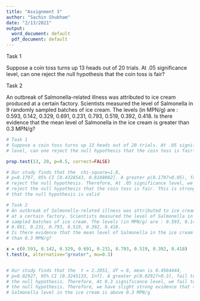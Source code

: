 ---
title: "Assignment 3"
author: "Sachin Shubham"
date: "2/13/2021"
output:
  word_document: default
  pdf_document: default
---
Task 1

Suppose a coin toss turns up 13 heads out of 20 trials. At .05 significance level,
can one reject the null hypothesis that the coin toss is fair?

Task 2

An outbreak of Salmonella-related illness was attributed to ice cream produced
at a certain factory. Scientists measured the level of Salmonella in 9 randomly
sampled batches of ice cream. The levels (in MPN/g) are : 0.593, 0.142, 0.329,
0.691, 0.231, 0.793, 0.519, 0.392, 0.418.
Is there evidence that the mean level of Salmonella in the ice cream is greater
than 0.3 MPN/g?
```{r}
# Task 1
# Suppose a coin toss turns up 13 heads out of 20 trials. At .05 significance
# level, can one reject the null hypothesis that the coin toss is fair?

prop.test(13, 20, p=0.5, correct=FALSE)

# Our study finds that the  chi-square=1.8,
# p=0.1797, 95% CI [0.4328543, 0.8188082]. A greater p(0.1797>0.05), fail to 
# reject the null hypothesis. Therefore, At .05 significance level, we fail to  
# reject the null hypothesis that the coin toss is fair. This is strong evidence 
# that the null hypothesis is valid

# Task 2
# An outbreak of Salmonella-related illness was attributed to ice cream produced
# at a certain factory. Scientists measured the level of Salmonella in 9 randomly
# sampled batches of ice cream. The levels (in MPN/g) are : 0.593, 0.142, 0.329,
# 0.691, 0.231, 0.793, 0.519, 0.392, 0.418.
# Is there evidence that the mean level of Salmonella in the ice cream is greater
# than 0.3 MPN/g?

x = c(0.593, 0.142, 0.329, 0.691, 0.231, 0.793, 0.519, 0.392, 0.418)
t.test(x, alternative="greater", mu=0.3)


# Our study finds that the  t = 2.2051, df = 8, mean is 0.4564444, 
# p=0.02927, 95% CI [0.3245133, Inf]. A greater p(0.02927>0.3), fail to reject 
# the null hypothesis. Therefore, At 0.3 significance level, we fail to reject  
# the null hypothesis. Therefore, we have slight strong evidence that the mean 
# Salmonella level in the ice cream is above 0.3 MPN/g
```
